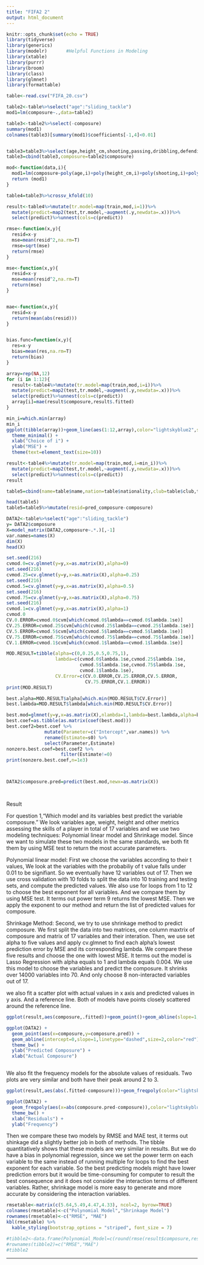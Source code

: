 ---
title: "FIFA2 2"
output: html_document
---

```{r setup, include=FALSE}
knitr::opts_chunk$set(echo = TRUE)
library(tidyverse)
library(generics)
library(modelr)       #Helpful Functions in Modeling
library(xtable)
library(purrr)
library(broom)
library(class)
library(glmnet)
library(formattable)
```

```{r,include=FALSE}
table<-read.csv("FIFA_20.csv")
```

```{r,include=FALSE}
table2<-table%>%select("age":"sliding_tackle")
mod1=lm(composure~.,data=table2)
```

```{r,include=FALSE}
table3<-table2%>%select(-composure)
summary(mod1)
colnames(table3)[summary(mod1)$coefficients[-1,4]<0.01]


table3=table3%>%select(age,height_cm,shooting,passing,dribbling,defending,physic,fk_accuracy,stamina,penalties,standing_tackle,sliding_tackle)
table3=cbind(table3,composure=table2$composure)

```

```{r,include=FALSE}
mod<-function(data,i){
  mod1=lm(composure~poly(age,i)+poly(height_cm,i)+poly(shooting,i)+poly(passing,i)+poly(dribbling,i)+poly(defending,i)+poly(physic,i)+poly(fk_accuracy,i)+poly(stamina,i)+poly(penalties,i)+poly(standing_tackle,i)+poly(sliding_tackle,i),data=data)
  return (mod1)
}

table4=table3%>%crossv_kfold(10)

result<-table4%>%mutate(tr.model=map(train,mod,i=1))%>%
  mutate(predict=map2(test,tr.model,~augment(.y,newdata=.x)))%>%
  select(predict)%>%unnest(cols=c(predict))

rmse<-function(x,y){
  resid=x-y
  mse=mean(resid^2,na.rm=T)
  rmse=sqrt(mse)
  return(rmse)
}

mse<-function(x,y){
  resid=x-y
  mse=mean(resid^2,na.rm=T)
  return(mse)
}


mae<-function(x,y){
  resid=x-y
  return(mean(abs(resid)))
}


bias.func=function(x,y){
  res=x-y
  bias=mean(res,na.rm=T)
  return(bias)
}
```

```{r,include=FALSE}
array=rep(NA,12)
for (i in 1:12){
  result<-table4%>%mutate(tr.model=map(train,mod,i=i))%>%
  mutate(predict=map2(test,tr.model,~augment(.y,newdata=.x)))%>%
  select(predict)%>%unnest(cols=c(predict))
  array[i]=mae(result$composure,result$.fitted)
}
```


```{r,include=FALSE}
min_i=which.min(array)
min_i
ggplot(tibble(array))+geom_line(aes(1:12,array),color="lightskyblue2",size=2)+
  theme_minimal() +
  xlab("Choice of i") +
  ylab("MSE") +
  theme(text=element_text(size=10))
```

```{r,include=FALSE}
result<-table4%>%mutate(tr.model=map(train,mod,i=min_i))%>%
  mutate(predict=map2(test,tr.model,~augment(.y,newdata=.x)))%>%
  select(predict)%>%unnest(cols=c(predict))
result
```

```{r,include=FALSE}
table5=cbind(name=table$name,nation=table$nationality,club=table$club,table3,pred_composure=result$.fitted)
```

```{r,include=FALSE}
head(table5)
table5=table5%>%mutate(resid=pred_composure-composure)
```




```{r,include=FALSE}
DATA2<-table%>%select("age":"sliding_tackle")
y= DATA2$composure
X=model_matrix(DATA2,composure~.*.)[,-1]
var.names=names(X)
dim(X)
head(X)
```

```{r,include=FALSE}
set.seed(216)
cvmod.0=cv.glmnet(y=y,x=as.matrix(X),alpha=0)
set.seed(216)
cvmod.25=cv.glmnet(y=y,x=as.matrix(X),alpha=0.25)
set.seed(216)
cvmod.5=cv.glmnet(y=y,x=as.matrix(X),alpha=0.5)
set.seed(216)
cvmod.75=cv.glmnet(y=y,x=as.matrix(X),alpha=0.75)
set.seed(216)
cvmod.1=cv.glmnet(y=y,x=as.matrix(X),alpha=1)
cvmod.0
CV.0.ERROR=cvmod.0$cvm[which(cvmod.0$lambda==cvmod.0$lambda.1se)]
CV.25.ERROR=cvmod.25$cvm[which(cvmod.25$lambda==cvmod.25$lambda.1se)]
CV.5.ERROR=cvmod.5$cvm[which(cvmod.5$lambda==cvmod.5$lambda.1se)]
CV.75.ERROR=cvmod.75$cvm[which(cvmod.75$lambda==cvmod.75$lambda.1se)]
CV.1.ERROR=cvmod.1$cvm[which(cvmod.1$lambda==cvmod.1$lambda.1se)]

MOD.RESULT=tibble(alpha=c(0,0.25,0.5,0.75,1),
                  lambda=c(cvmod.0$lambda.1se,cvmod.25$lambda.1se,
                           cvmod.5$lambda.1se,cvmod.75$lambda.1se,
                           cvmod.1$lambda.1se),
                  CV.Error=c(CV.0.ERROR,CV.25.ERROR,CV.5.ERROR,
                             CV.75.ERROR,CV.1.ERROR))
print(MOD.RESULT)
```

```{r,include=FALSE}
best.alpha=MOD.RESULT$alpha[which.min(MOD.RESULT$CV.Error)]
best.lambda=MOD.RESULT$lambda[which.min(MOD.RESULT$CV.Error)]

best.mod=glmnet(y=y,x=as.matrix(X),nlambda=1,lambda=best.lambda,alpha=best.alpha)
best.coef=as.tibble(as.matrix(coef(best.mod)))
best.coef2=best.coef %>% 
              mutate(Parameter=c("Intercept",var.names)) %>%
              rename(Estimate=s0) %>%
              select(Parameter,Estimate)
nonzero.best.coef=best.coef2 %>%
                    filter(Estimate!=0)
print(nonzero.best.coef,n=1e3)



DATA2$composure.pred=predict(best.mod,newx=as.matrix(X))




```



Result

For question 1,"Which model and its variables best predict the variable composure." We look variables age, weight, height and other metrics assessing the skills of a player in total of 17 variables and we use two modeling techniques: Polynomial linear model and Shrinkage model. Since we want to simulate these two models in the same standards, we both fit them by using MSE
test to return the most accurate parameters. 

Polynomial linear model:
First we choose the variables according to their t values, We look at the variables with the probabiliy of t value falls under 0.01 to be signifiant. So we eventually have 12 variables out of 17. Then we use cross validation with 10 folds to split the data into 10 training and testing sets, and compute the predicted values. We also use for loops from 1 to 12 to choose the best exponent for all variables. And we compare them by using MSE test. It terms out power term 9 returns the lowest MSE. Then we apply the exponent to our method and return the list of predicted values for composure. 

Shrinkage Method:
Second, we try to use shrinkage method to predict composure. We first split the data into two matrices, one column maxtrix of composure and matrix of 17 variables and their interation. Then, we use set alpha to five values and apply cv.glmnet to find each alpha's lowest prediction error by MSE and its corresponding lambda. We compare these five results and choose the one with lowest MSE. It terms out the model is Lasso Regression with alpha equals to 1 and lambda equals 0.004. We use this model to choose the variables and predict the composure. It shrinks over 14000 variables into 70. And only choose 8 non-interacted variables out of 17. 

we also fit a scatter plot with actual values in x axis and predicted values in y axis. And a reference line. Both of models have points closely scattered around the reference line. 

```{r,echo=FALSE}
ggplot(result,aes(composure,.fitted))+geom_point()+geom_abline(slope=1,intercept=0,size=2,color="red",linetype="dashed")+ylab("Predicted composure")+theme_bw()+xlab("Actual Composure")

ggplot(DATA2) +
  geom_point(aes(x=composure,y=composure.pred)) +
  geom_abline(intercept=0,slope=1,linetype="dashed",size=2,color="red") +
  theme_bw() +
  ylab("Predicted Composure") +
  xlab("Actual Composure")



```

We also fit the frequency models for the absolute values of residuals. Two plots are very similar and both have their peak around 2 to 3. 

```{r ,warning=FALSE,echo=FALSE,message=FALSE}
ggplot(result,aes(abs(.fitted-composure)))+geom_freqpoly(color="lightskyblue2",size=2)+theme_bw()+ylab("Frequency")+xlab("Residuals")

ggplot(DATA2) +
  geom_freqpoly(aes(x=abs(composure.pred-composure)),color="lightskyblue2",size=2) +
  theme_bw() +
  xlab("Residuals") +
  ylab("Frequency")


```

Then we compare these two models by RMSE and MAE test, it terms out shinkage did a slightly better job in both of methods. The tibble quantitatively shows that these models are very similar in results. But we do have a bias in polynomial regression, since we set the power term on each variable to the same instead of running multiple for loops to find the best exponent for each variable. So the best predicting models might have lower prediction errors but it would be time-consuming for computer to result the best consequence and it does not consider the interaction terms of different variables. Rather, shrinkage model is more easy to generate and more accurate by considering the interaction variables. 

```{r,echo=FALSE}
rmsetable<-matrix(c(5.64,5.49,4.47,4.33), ncol=2, byrow=TRUE)
colnames(rmsetable)<-c("Polynomial Model","Shrinkage Model")
rownames(rmsetable)<-c("RMSE", "MAE")
kbl(rmsetable) %>%
  kable_styling(bootstrap_options = "striped", font_size = 7)

#tibble2<-data.frame(Polynomial_Model=c(round(rmse(result$composure,result$.fitted),2),                        round(mae(result$composure,result$.fitted),2)),                       Shrinkage_Model=c(round(rmse(DATA2$composure,DATA2$composure.pred),2),round(mae(DATA2$composure,DATA2$composure.pred),2)))
#rownames(tibble2)=c("RMSE","MAE")
#tibble2
```
----------------------------------------------------


